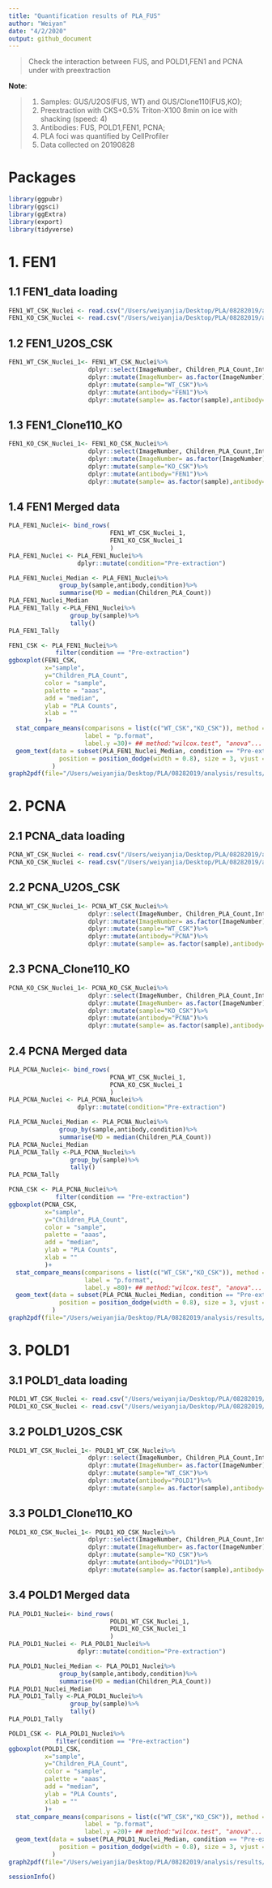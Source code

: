 ```yaml
---
title: "Quantification results of PLA_FUS"
author: "Weiyan"
date: "4/2/2020"
output: github_document
---
```


>Check the interaction between FUS, and POLD1,FEN1 and PCNA under with preextraction

**Note**:

> 1. Samples: GUS/U2OS(FUS, WT) and GUS/Clone110(FUS,KO);
  2. Preextraction with CKS+0.5% Triton-X100 8min on ice with shacking (speed: 4)
  3. Antibodies: FUS, POLD1,FEN1, PCNA;
  4. PLA foci was quantified by CellProfiler
  5. Data collected on 20190828

# Packages

```r
library(ggpubr)
library(ggsci)
library(ggExtra)
library(export)
library(tidyverse)
```

# 1. FEN1

## 1.1 **FEN1_data loading**

```r
FEN1_WT_CSK_Nuclei <- read.csv("/Users/weiyanjia/Desktop/PLA/08282019/analysis/raw/FEN1_U2OS_CSK_Nuclei.csv",header = TRUE)
FEN1_KO_CSK_Nuclei <- read.csv("/Users/weiyanjia/Desktop/PLA/08282019/analysis/raw/FEN1_Clone110_CSK_Nuclei.csv",header = TRUE)
```

## 1.2 **FEN1_U2OS_CSK**

```r
FEN1_WT_CSK_Nuclei_1<- FEN1_WT_CSK_Nuclei%>%
                      dplyr::select(ImageNumber, Children_PLA_Count,Intensity_IntegratedIntensity_DAPI)%>%
                      dplyr::mutate(ImageNumber= as.factor(ImageNumber))%>%
                      dplyr::mutate(sample="WT_CSK")%>%
                      dplyr::mutate(antibody="FEN1")%>%
                      dplyr::mutate(sample= as.factor(sample),antibody= as.factor(antibody))
```

## 1.3 **FEN1_Clone110_KO**

```r
FEN1_KO_CSK_Nuclei_1<- FEN1_KO_CSK_Nuclei%>%
                      dplyr::select(ImageNumber, Children_PLA_Count,Intensity_IntegratedIntensity_DAPI)%>%
                      dplyr::mutate(ImageNumber= as.factor(ImageNumber))%>%
                      dplyr::mutate(sample="KO_CSK")%>%
                      dplyr::mutate(antibody="FEN1")%>%
                      dplyr::mutate(sample= as.factor(sample),antibody= as.factor(antibody))
```

## 1.4 **FEN1 Merged data**

```r

PLA_FEN1_Nuclei<- bind_rows(
                            FEN1_WT_CSK_Nuclei_1,
                            FEN1_KO_CSK_Nuclei_1
                            )
PLA_FEN1_Nuclei <- PLA_FEN1_Nuclei%>%
                   dplyr::mutate(condition="Pre-extraction")
```

```r
PLA_FEN1_Nuclei_Median <- PLA_FEN1_Nuclei%>%
              group_by(sample,antibody,condition)%>%
              summarise(MD = median(Children_PLA_Count))
PLA_FEN1_Nuclei_Median
PLA_FEN1_Tally <-PLA_FEN1_Nuclei%>%
                 group_by(sample)%>%
                 tally()
PLA_FEN1_Tally
```


```r
FEN1_CSK <- PLA_FEN1_Nuclei%>%
             filter(condition == "Pre-extraction")
ggboxplot(FEN1_CSK, 
          x="sample",
          y="Children_PLA_Count",
          color = "sample",
          palette = "aaas",
          add = "median",
          ylab = "PLA Counts",
          xlab = ""
          )+
  stat_compare_means(comparisons = list(c("WT_CSK","KO_CSK")), method = "wilcox.test",
                     label = "p.format",
                     label.y =30)+ ## method:"wilcox.test", "anova"...
  geom_text(data = subset(PLA_FEN1_Nuclei_Median, condition == "Pre-extraction" ), aes(x=sample, y= MD, label = MD),
              position = position_dodge(width = 0.8), size = 3, vjust = -0.5,
            ) 
graph2pdf(file="/Users/weiyanjia/Desktop/PLA/08282019/analysis/results/PLAofFEN1_CSK.pdf", width=8, aspectr=sqrt(2),font = "Arial",bg = "transparent")
```

# 2. PCNA

## 2.1 **PCNA_data loading**

```r
PCNA_WT_CSK_Nuclei <- read.csv("/Users/weiyanjia/Desktop/PLA/08282019/analysis/raw/PCNA_U2OS_CSK_Nuclei.csv",header = TRUE)
PCNA_KO_CSK_Nuclei <- read.csv("/Users/weiyanjia/Desktop/PLA/08282019/analysis/raw/PCNA_Clone110_CSK_Nuclei.csv",header = TRUE)
```

## 2.2 **PCNA_U2OS_CSK**

```r
PCNA_WT_CSK_Nuclei_1<- PCNA_WT_CSK_Nuclei%>%
                      dplyr::select(ImageNumber, Children_PLA_Count,Intensity_IntegratedIntensity_DAPI)%>%
                      dplyr::mutate(ImageNumber= as.factor(ImageNumber))%>%
                      dplyr::mutate(sample="WT_CSK")%>%
                      dplyr::mutate(antibody="PCNA")%>%
                      dplyr::mutate(sample= as.factor(sample),antibody= as.factor(antibody))
```

## 2.3 **PCNA_Clone110_KO**

```r
PCNA_KO_CSK_Nuclei_1<- PCNA_KO_CSK_Nuclei%>%
                      dplyr::select(ImageNumber, Children_PLA_Count,Intensity_IntegratedIntensity_DAPI)%>%
                      dplyr::mutate(ImageNumber= as.factor(ImageNumber))%>%
                      dplyr::mutate(sample="KO_CSK")%>%
                      dplyr::mutate(antibody="PCNA")%>%
                      dplyr::mutate(sample= as.factor(sample),antibody= as.factor(antibody))
```

## 2.4 **PCNA Merged data**

```r
PLA_PCNA_Nuclei<- bind_rows(
                            PCNA_WT_CSK_Nuclei_1,
                            PCNA_KO_CSK_Nuclei_1
                            )
PLA_PCNA_Nuclei <- PLA_PCNA_Nuclei%>%
                   dplyr::mutate(condition="Pre-extraction")
```

```r
PLA_PCNA_Nuclei_Median <- PLA_PCNA_Nuclei%>%
              group_by(sample,antibody,condition)%>%
              summarise(MD = median(Children_PLA_Count))
PLA_PCNA_Nuclei_Median
PLA_PCNA_Tally <-PLA_PCNA_Nuclei%>%
                 group_by(sample)%>%
                 tally()
PLA_PCNA_Tally
```


```r
PCNA_CSK <- PLA_PCNA_Nuclei%>%
             filter(condition == "Pre-extraction")
ggboxplot(PCNA_CSK, 
          x="sample",
          y="Children_PLA_Count",
          color = "sample",
          palette = "aaas",
          add = "median",
          ylab = "PLA Counts",
          xlab = ""
          )+
  stat_compare_means(comparisons = list(c("WT_CSK","KO_CSK")), method = "wilcox.test",
                     label = "p.format",
                     label.y =80)+ ## method:"wilcox.test", "anova"...
  geom_text(data = subset(PLA_PCNA_Nuclei_Median, condition == "Pre-extraction" ), aes(x=sample, y= MD, label = MD),
              position = position_dodge(width = 0.8), size = 3, vjust = -0.5,
            ) 
graph2pdf(file="/Users/weiyanjia/Desktop/PLA/08282019/analysis/results/PLAofPCNA_CSK.pdf", width=8, aspectr=sqrt(2),font = "Arial",bg = "transparent")
```

# 3. POLD1

## 3.1 **POLD1_data loading**

```r
POLD1_WT_CSK_Nuclei <- read.csv("/Users/weiyanjia/Desktop/PLA/08282019/analysis/raw/POLD1_U2OS_CSK_Nuclei.csv",header = TRUE)
POLD1_KO_CSK_Nuclei <- read.csv("/Users/weiyanjia/Desktop/PLA/08282019/analysis/raw/POLD1_Clone110_CSK_Nuclei.csv",header = TRUE)
```

## 3.2 **POLD1_U2OS_CSK**

```r
POLD1_WT_CSK_Nuclei_1<- POLD1_WT_CSK_Nuclei%>%
                      dplyr::select(ImageNumber, Children_PLA_Count,Intensity_IntegratedIntensity_DAPI)%>%
                      dplyr::mutate(ImageNumber= as.factor(ImageNumber))%>%
                      dplyr::mutate(sample="WT_CSK")%>%
                      dplyr::mutate(antibody="POLD1")%>%
                      dplyr::mutate(sample= as.factor(sample),antibody= as.factor(antibody))
```

## 3.3 **POLD1_Clone110_KO**

```r
POLD1_KO_CSK_Nuclei_1<- POLD1_KO_CSK_Nuclei%>%
                      dplyr::select(ImageNumber, Children_PLA_Count,Intensity_IntegratedIntensity_DAPI)%>%
                      dplyr::mutate(ImageNumber= as.factor(ImageNumber))%>%
                      dplyr::mutate(sample="KO_CSK")%>%
                      dplyr::mutate(antibody="POLD1")%>%
                      dplyr::mutate(sample= as.factor(sample),antibody= as.factor(antibody))
```

## 3.4 **POLD1 Merged data**

```r
PLA_POLD1_Nuclei<- bind_rows(
                            POLD1_WT_CSK_Nuclei_1,
                            POLD1_KO_CSK_Nuclei_1
                            )
PLA_POLD1_Nuclei <- PLA_POLD1_Nuclei%>%
                   dplyr::mutate(condition="Pre-extraction")
```

```r
PLA_POLD1_Nuclei_Median <- PLA_POLD1_Nuclei%>%
              group_by(sample,antibody,condition)%>%
              summarise(MD = median(Children_PLA_Count))
PLA_POLD1_Nuclei_Median
PLA_POLD1_Tally <-PLA_POLD1_Nuclei%>%
                 group_by(sample)%>%
                 tally()
PLA_POLD1_Tally
```


```r
POLD1_CSK <- PLA_POLD1_Nuclei%>%
             filter(condition == "Pre-extraction")
ggboxplot(POLD1_CSK, 
          x="sample",
          y="Children_PLA_Count",
          color = "sample",
          palette = "aaas",
          add = "median",
          ylab = "PLA Counts",
          xlab = ""
          )+
  stat_compare_means(comparisons = list(c("WT_CSK","KO_CSK")), method = "wilcox.test",
                     label = "p.format",
                     label.y =20)+ ## method:"wilcox.test", "anova"...
  geom_text(data = subset(PLA_POLD1_Nuclei_Median, condition == "Pre-extraction" ), aes(x=sample, y= MD, label = MD),
              position = position_dodge(width = 0.8), size = 3, vjust = -0.5,
            ) 
graph2pdf(file="/Users/weiyanjia/Desktop/PLA/08282019/analysis/results/PLAofPOLD1_CSK.pdf", width=8, aspectr=sqrt(2),font = "Arial",bg = "transparent")
```


```r
sessionInfo()
```